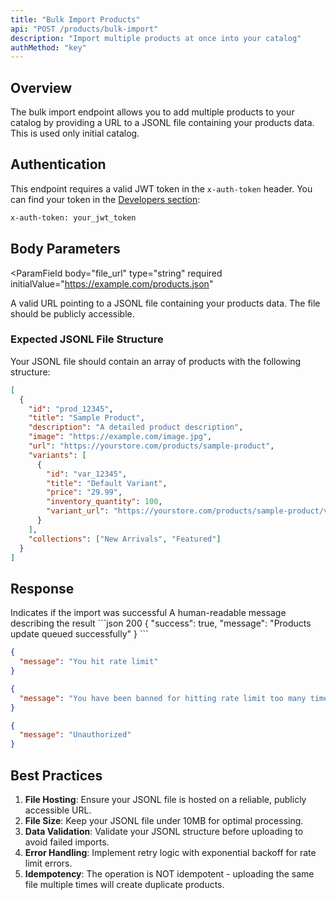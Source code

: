 ```yaml
---
title: "Bulk Import Products"
api: "POST /products/bulk-import"
description: "Import multiple products at once into your catalog"
authMethod: "key"
---
```


## Overview

The bulk import endpoint allows you to add multiple products to your catalog by providing a URL to a JSONL file containing your products data. This is used only initial catalog.

## Authentication

This endpoint requires a valid JWT token in the `x-auth-token` header. You can find your token in the [Developers section](https://ai.textyess.com/developers):
```bash
x-auth-token: your_jwt_token
```

## Body Parameters

<ParamField
  body="file_url"
  type="string"
  required
  initialValue="https://example.com/products.json"
>
  A valid URL pointing to a JSONL file containing your products data. The file should be publicly accessible.
</ParamField>

### Expected JSONL File Structure

Your JSONL file should contain an array of products with the following structure:

```json
[
  {
    "id": "prod_12345",
    "title": "Sample Product",
    "description": "A detailed product description",
    "image": "https://example.com/image.jpg",
    "url": "https://yourstore.com/products/sample-product",
    "variants": [
      {
        "id": "var_12345",
        "title": "Default Variant",
        "price": "29.99",
        "inventory_quantity": 100,
        "variant_url": "https://yourstore.com/products/sample-product/variant"
      }
    ],
    "collections": ["New Arrivals", "Featured"]
  }
]
```

## Response

<ResponseField name="success" type="boolean">
  Indicates if the import was successful
</ResponseField>

<ResponseField name="message" type="string">
  A human-readable message describing the result
</ResponseField>

<ResponseExample>
```json 200
{
  "success": true,
  "message": "Products update queued successfully"
}
```

```json 400
{
  "message": "You hit rate limit"
}
```

```json 400
{
  "message": "You have been banned for hitting rate limit too many times, contact support@textyess.com"
}
```

```json 401
{
  "message": "Unauthorized"
}
```
</ResponseExample>

## Best Practices

1. **File Hosting**: Ensure your JSONL file is hosted on a reliable, publicly accessible URL.
2. **File Size**: Keep your JSONL file under 10MB for optimal processing.
3. **Data Validation**: Validate your JSONL structure before uploading to avoid failed imports.
4. **Error Handling**: Implement retry logic with exponential backoff for rate limit errors.
5. **Idempotency**: The operation is NOT idempotent - uploading the same file multiple times will create duplicate products.
